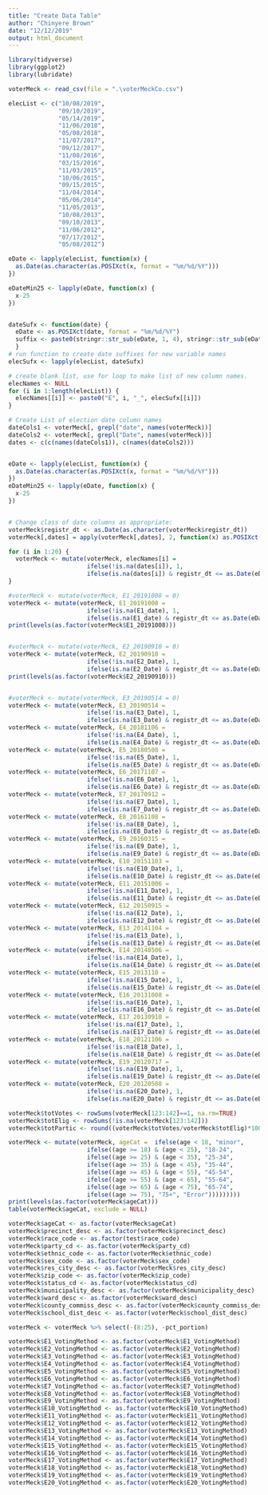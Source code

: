 ---
title: "Create Data Table"
author: "Chinyere Brown"
date: "12/12/2019"
output: html_document
---

```{r setup, include=TRUE}
library(tidyverse)
library(ggplot2)
library(lubridate)

voterMeck <- read_csv(file = ".\voterMeckCo.csv")

elecList <- c("10/08/2019",
              "09/10/2019",
              "05/14/2019",
              "11/06/2018",
              "05/08/2018",
              "11/07/2017",
              "09/12/2017",
              "11/08/2016",
              "03/15/2016",
              "11/03/2015",
              "10/06/2015",
              "09/15/2015",
              "11/04/2014",
              "05/06/2014",
              "11/05/2013",
              "10/08/2013",
              "09/10/2013",
              "11/06/2012",
              "07/17/2012",
              "05/08/2012")

eDate <- lapply(elecList, function(x) {
  as.Date(as.character(as.POSIXct(x, format = "%m/%d/%Y")))  
})

eDateMin25 <- lapply(eDate, function(x) {
  x-25
})  


dateSufx <- function(date) {
  eDate <- as.POSIXct(date, format = "%m/%d/%Y")
  suffix <- paste0(stringr::str_sub(eDate, 1, 4), stringr::str_sub(eDate, 6, 7), stringr::str_sub(eDate, 9, 10))
  }
# run function to create date suffixes for new variable names
elecSufx <- lapply(elecList, dateSufx)

# create blank list, use for loop to make list of new column names.
elecNames <- NULL
for (i in 1:length(elecList)) {
  elecNames[[i]] <- paste0("E", i, "_", elecSufx[[i]])
}

# Create List of election date column names
dateCols1 <- voterMeck[, grepl("date", names(voterMeck))]
dateCols2 <- voterMeck[, grepl("Date", names(voterMeck))]
dates <- c(c(names(dateCols1)), c(names(dateCols2)))


eDate <- lapply(elecList, function(x) {
  as.Date(as.character(as.POSIXct(x, format = "%m/%d/%Y")))  
})
eDateMin25 <- lapply(eDate, function(x) {
  x-25
})  


# Change class of date columns as appropriate:
voterMeck$registr_dt <- as.Date(as.character(voterMeck$registr_dt))
voterMeck[,dates] = apply(voterMeck[,dates], 2, function(x) as.POSIXct(x, format = "%m/%d/%Y"))

for (i in 1:20) {
  voterMeck <- mutate(voterMeck, elecNames[i] = 
                      ifelse(!is.na(dates[i]), 1,
                      ifelse(is.na(dates[i]) & registr_dt <= as.Date(eDateMin25[[1]]), 0, NA)))
}

#voterMeck <- mutate(voterMeck, E1_20191008 = 0)
voterMeck <- mutate(voterMeck, E1_20191008 = 
                      ifelse(!is.na(E1_date), 1,
                      ifelse(is.na(E1_date) & registr_dt <= as.Date(eDateMin25[[1]]), 0, NA)))
print(levels(as.factor(voterMeck$E1_20191008)))


#voterMeck <- mutate(voterMeck, E2_20190910 = 0)
voterMeck <- mutate(voterMeck, E2_20190910 = 
                      ifelse(!is.na(E2_Date), 1,
                      ifelse(is.na(E2_Date) & registr_dt <= as.Date(eDateMin25[[2]]), 0, NA)))
print(levels(as.factor(voterMeck$E2_20190910)))


#voterMeck <- mutate(voterMeck, E3_20190514 = 0)
voterMeck <- mutate(voterMeck, E3_20190514 = 
                      ifelse(!is.na(E3_Date), 1,
                      ifelse(is.na(E3_Date) & registr_dt <= as.Date(eDateMin25[[3]]), 0, NA)))
voterMeck <- mutate(voterMeck, E4_20181106 = 
                      ifelse(!is.na(E4_Date), 1,
                      ifelse(is.na(E4_Date) & registr_dt <= as.Date(eDateMin25[[4]]), 0, NA)))
voterMeck <- mutate(voterMeck, E5_20180508 = 
                      ifelse(!is.na(E5_Date), 1,
                      ifelse(is.na(E5_Date) & registr_dt <= as.Date(eDateMin25[[5]]), 0, NA)))
voterMeck <- mutate(voterMeck, E6_20171107 = 
                      ifelse(!is.na(E6_Date), 1,
                      ifelse(is.na(E6_Date) & registr_dt <= as.Date(eDateMin25[[6]]), 0, NA)))
voterMeck <- mutate(voterMeck, E7_20170912 = 
                      ifelse(!is.na(E7_Date), 1,
                      ifelse(is.na(E7_Date) & registr_dt <= as.Date(eDateMin25[[7]]), 0, NA)))
voterMeck <- mutate(voterMeck, E8_20161108 = 
                      ifelse(!is.na(E8_Date), 1,
                      ifelse(is.na(E8_Date) & registr_dt <= as.Date(eDateMin25[[8]]), 0, NA)))
voterMeck <- mutate(voterMeck, E9_20160315 = 
                      ifelse(!is.na(E9_Date), 1,
                      ifelse(is.na(E9_Date) & registr_dt <= as.Date(eDateMin25[[9]]), 0, NA)))
voterMeck <- mutate(voterMeck, E10_20151103 = 
                      ifelse(!is.na(E10_Date), 1,
                      ifelse(is.na(E10_Date) & registr_dt <= as.Date(eDateMin25[[10]]), 0, NA)))
voterMeck <- mutate(voterMeck, E11_20151006 = 
                      ifelse(!is.na(E11_Date), 1,
                      ifelse(is.na(E11_Date) & registr_dt <= as.Date(eDateMin25[[11]]), 0, NA)))
voterMeck <- mutate(voterMeck, E12_20150915 = 
                      ifelse(!is.na(E12_Date), 1,
                      ifelse(is.na(E12_Date) & registr_dt <= as.Date(eDateMin25[[12]]), 0, NA)))
voterMeck <- mutate(voterMeck, E13_20141104 = 
                      ifelse(!is.na(E13_Date), 1,
                      ifelse(is.na(E13_Date) & registr_dt <= as.Date(eDateMin25[[13]]), 0, NA)))
voterMeck <- mutate(voterMeck, E14_20140506 = 
                      ifelse(!is.na(E14_Date), 1,
                      ifelse(is.na(E14_Date) & registr_dt <= as.Date(eDateMin25[[14]]), 0, NA)))
voterMeck <- mutate(voterMeck, E15_2013110 = 
                      ifelse(!is.na(E15_Date), 1,
                      ifelse(is.na(E15_Date) & registr_dt <= as.Date(eDateMin25[[15]]), 0, NA)))
voterMeck <- mutate(voterMeck, E16_20131008 = 
                      ifelse(!is.na(E16_Date), 1,
                      ifelse(is.na(E16_Date) & registr_dt <= as.Date(eDateMin25[[16]]), 0, NA)))
voterMeck <- mutate(voterMeck, E17_20130910 = 
                      ifelse(!is.na(E17_Date), 1,
                      ifelse(is.na(E17_Date) & registr_dt <= as.Date(eDateMin25[[17]]), 0, NA)))
voterMeck <- mutate(voterMeck, E18_20121106 = 
                      ifelse(!is.na(E18_Date), 1,
                      ifelse(is.na(E18_Date) & registr_dt <= as.Date(eDateMin25[[18]]), 0, NA)))
voterMeck <- mutate(voterMeck, E19_20120717 = 
                      ifelse(!is.na(E19_Date), 1,
                      ifelse(is.na(E19_Date) & registr_dt <= as.Date(eDateMin25[[19]]), 0, NA)))
voterMeck <- mutate(voterMeck, E20_20120508 = 
                      ifelse(!is.na(E20_Date), 1,
                      ifelse(is.na(E20_Date) & registr_dt <= as.Date(eDateMin25[[20]]), 0, NA)))

voterMeck$totVotes <- rowSums(voterMeck[123:142]==1, na.rm=TRUE)
voterMeck$totElig <- rowSums(!is.na(voterMeck[123:142]))
voterMeck$totPartic <- round((voterMeck$totVotes/voterMeck$totElig)*100, 0)

voterMeck <- mutate(voterMeck, ageCat =  ifelse(age < 18, "minor", 
                      ifelse((age >= 18) & (age < 25), "18-24",
                      ifelse((age >= 25) & (age < 35), "25-34",
                      ifelse((age >= 35) & (age < 45), "35-44",
                      ifelse((age >= 45) & (age < 55), "45-54",
                      ifelse((age >= 55) & (age < 65), "55-64",
                      ifelse((age >= 65) & (age < 75), "65-74",
                      ifelse((age >= 75), "75+", "Error")))))))))
print(levels(as.factor(voterMeck$ageCat)))
table(voterMeck$ageCat, exclude = NULL)

voterMeck$ageCat <- as.factor(voterMeck$ageCat)
voterMeck$precinct_desc <- as.factor(voterMeck$precinct_desc)
voterMeck$race_code <- as.factor(test$race_code)
voterMeck$party_cd <- as.factor(voterMeck$party_cd)
voterMeck$ethnic_code <- as.factor(voterMeck$ethnic_code)
voterMeck$sex_code <- as.factor(voterMeck$sex_code)
voterMeck$res_city_desc <- as.factor(voterMeck$res_city_desc)
voterMeck$zip_code <- as.factor(voterMeck$zip_code)
voterMeck$status_cd <- as.factor(voterMeck$status_cd)
voterMeck$municipality_desc <- as.factor(voterMeck$municipality_desc)
voterMeck$ward_desc <- as.factor(voterMeck$ward_desc)
voterMeck$county_commiss_desc <- as.factor(voterMeck$county_commiss_desc)
voterMeck$school_dist_desc <- as.factor(voterMeck$school_dist_desc)

voterMeck <- voterMeck %>% select(-(8:25), -pct_portion)

voterMeck$E1_VotingMethod <- as.factor(voterMeck$E1_VotingMethod)
voterMeck$E2_VotingMethod <- as.factor(voterMeck$E2_VotingMethod)
voterMeck$E3_VotingMethod <- as.factor(voterMeck$E3_VotingMethod)
voterMeck$E4_VotingMethod <- as.factor(voterMeck$E4_VotingMethod)
voterMeck$E5_VotingMethod <- as.factor(voterMeck$E5_VotingMethod)
voterMeck$E6_VotingMethod <- as.factor(voterMeck$E6_VotingMethod)
voterMeck$E7_VotingMethod <- as.factor(voterMeck$E7_VotingMethod)
voterMeck$E8_VotingMethod <- as.factor(voterMeck$E8_VotingMethod)
voterMeck$E9_VotingMethod <- as.factor(voterMeck$E9_VotingMethod)
voterMeck$E10_VotingMethod <- as.factor(voterMeck$E10_VotingMethod)
voterMeck$E11_VotingMethod <- as.factor(voterMeck$E11_VotingMethod)
voterMeck$E12_VotingMethod <- as.factor(voterMeck$E12_VotingMethod)
voterMeck$E13_VotingMethod <- as.factor(voterMeck$E13_VotingMethod)
voterMeck$E14_VotingMethod <- as.factor(voterMeck$E14_VotingMethod)
voterMeck$E15_VotingMethod <- as.factor(voterMeck$E15_VotingMethod)
voterMeck$E16_VotingMethod <- as.factor(voterMeck$E16_VotingMethod)
voterMeck$E17_VotingMethod <- as.factor(voterMeck$E17_VotingMethod)
voterMeck$E18_VotingMethod <- as.factor(voterMeck$E18_VotingMethod)
voterMeck$E19_VotingMethod <- as.factor(voterMeck$E19_VotingMethod)
voterMeck$E20_VotingMethod <- as.factor(voterMeck$E20_VotingMethod)
```